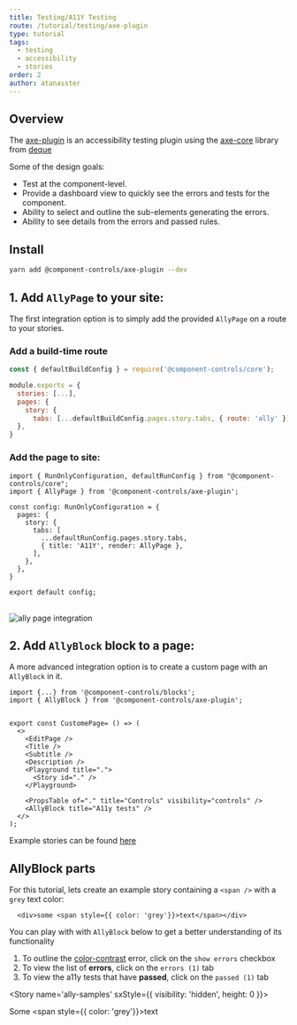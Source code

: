 ```yaml
---
title: Testing/A11Y Testing
route: /tutorial/testing/axe-plugin
type: tutorial
tags:
  - testing
  - accessibility
  - stories
order: 2
author: atanasster
---
```


## Overview

The [axe-plugin](https://github.com/ccontrols/component-controls/tree/master/plugins/axe-plugin) is an accessibility testing plugin using the [axe-core](https://github.com/dequelabs/axe-core) library from [deque](https://www.deque.com/axe/)

Some of the design goals:

-   Test at the component-level.
-   Provide a dashboard view to quickly see the errors and tests for the component.
-   Ability to select and outline the sub-elements generating the errors.
-   Ability to see details from the errors and passed rules.

## Install

```sh
yarn add @component-controls/axe-plugin --dev
```

## 1. Add `AllyPage` to your site:

The first integration option is to simply add the provided `AllyPage` on a route to your stories.

### Add a build-time route

```js:title=.config/buildtime.js
const { defaultBuildConfig } = require('@component-controls/core');

module.exports = {
  stories: [...],
  pages: {
    story: {
      tabs: [...defaultBuildConfig.pages.story.tabs, { route: 'ally' }],
  },
}  
```

### Add the page to site:

```js:title=.config/runtime.tsx
import { RunOnlyConfiguration, defaultRunConfig } from "@component-controls/core";
import { AllyPage } from '@component-controls/axe-plugin';

const config: RunOnlyConfiguration = {
  pages: {
    story: {
      tabs: [
        ...defaultRunConfig.pages.story.tabs,
        { title: 'A11Y', render: AllyPage },
      ],
    },
  },  
}

export default config;
```
<br />

<img alt="ally page integration" title="ally page" src={allyPageImg} />

<br />

## 2. Add `AllyBlock` block to a page:

A more advanced integration option is to create a custom page with an `AllyBlock` in it.

```
import {...} from '@component-controls/blocks';
import { AllyBlock } from '@component-controls/axe-plugin';


export const CustomePage= () => (
  <>
    <EditPage />
    <Title />
    <Subtitle />
    <Description />
    <Playground title=".">
      <Story id="." />
    </Playground>

    <PropsTable of="." title="Controls" visibility="controls" />
    <AllyBlock title="A11y tests" />
  </>
);
```

Example stories can be found [here](https://component-controls.com/api/plugins-allyblock--overview)

## AllyBlock parts

For this tutorial, lets create an example story containing a `<span />` with a `grey` text color:

```
  <div>some <span style={{ color: 'grey'}}>text</span></div>
```

You can play with with `AllyBlock` below to get a better understanding of its functionality

1. To outline the [color-contrast](https://dequeuniversity.com/rules/axe/3.5/color-contrast?application=axeAPI) error, click on the `show errors` checkbox
2. To view the list of **errors**, click on the `errors (1)` tab
3. To view the a11y tests that have **passed**, click on the `passed (1)` tab

<AllyBlock name="ally-samples" />

  <Story name='ally-samples' sxStyle={{ visibility: 'hidden', height: 0 }}>
    <div>
      Some <span style={{ color: 'grey'}}>text</span>
    </div>
  </Story>
